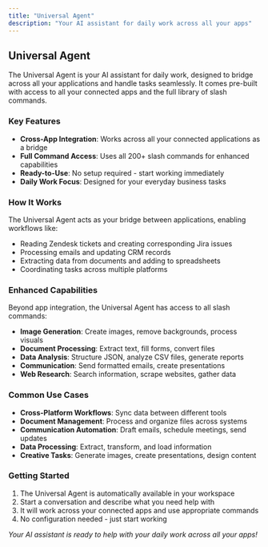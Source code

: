 ```yaml
---
title: "Universal Agent"
description: "Your AI assistant for daily work across all your apps"
---
```


## Universal Agent

The Universal Agent is your AI assistant for daily work, designed to bridge across all your applications and handle tasks seamlessly. It comes pre-built with access to all your connected apps and the full library of slash commands.

### Key Features

- **Cross-App Integration**: Works across all your connected applications as a bridge
- **Full Command Access**: Uses all 200+ slash commands for enhanced capabilities
- **Ready-to-Use**: No setup required - start working immediately
- **Daily Work Focus**: Designed for your everyday business tasks

### How It Works

The Universal Agent acts as your bridge between applications, enabling workflows like:
- Reading Zendesk tickets and creating corresponding Jira issues
- Processing emails and updating CRM records
- Extracting data from documents and adding to spreadsheets
- Coordinating tasks across multiple platforms

### Enhanced Capabilities

Beyond app integration, the Universal Agent has access to all slash commands:
- **Image Generation**: Create images, remove backgrounds, process visuals
- **Document Processing**: Extract text, fill forms, convert files
- **Data Analysis**: Structure JSON, analyze CSV files, generate reports
- **Communication**: Send formatted emails, create presentations
- **Web Research**: Search information, scrape websites, gather data

### Common Use Cases

- **Cross-Platform Workflows**: Sync data between different tools
- **Document Management**: Process and organize files across systems
- **Communication Automation**: Draft emails, schedule meetings, send updates
- **Data Processing**: Extract, transform, and load information
- **Creative Tasks**: Generate images, create presentations, design content

### Getting Started

1. The Universal Agent is automatically available in your workspace
2. Start a conversation and describe what you need help with
3. It will work across your connected apps and use appropriate commands
4. No configuration needed - just start working

*Your AI assistant is ready to help with your daily work across all your apps!* 